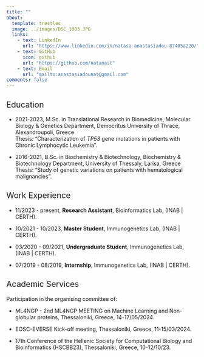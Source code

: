 ```yaml
---
title: ""
about:
  template: trestles 
  image: ../images/DSC_1003.JPG
  links:
    - text: LinkedIn
      url: "https://www.linkedin.com/in/natasa-anastasiadou-87405a220/"
    - text: GitHub
      icon: github
      url: "https://github.com/natanast"
    - text: Email
      url: "mailto:anastasiadounat@gmail.com"
comments: false
---
```


::: column-page
## [Education]{style="font-weight:400;"}

-   2021-2023, M.Sc. in Translational Research in Biomedicine, Molecular Biology & Genetics Department, Democritus University of Thrace, Alexandroupoli, Greece\
    Thesis: “Characterization of *TP53* gene mutations in patients with Chronic Lymphocytic Leukemia”.

-   2016-2021, B.Sc. in Biochemistry & Biotechnology, Biochemistry & Biotechnology Department, University of Thessaly, Larisa, Greece\
    Thesis: “Study of genetic variations on patients with hematological malignancies”.

## [Work Experience]{style="font-weight:400;"}

-   11/2023 - present, **Research Assistant**, Bioinformatics Lab, (INAB \| CERTH).

-   10/2021 - 10/2023, **Master Student**, Immunogenetics Lab, (INAB \| CERTH).

-   03/2020 - 09/2021, **Undergraduate Student**, Immunogenetics Lab, (INAB \| CERTH).

-   07/2019 - 08/2019, **Internship**, Immunogenetics Lab, (INAB \| CERTH).

## [Academic Services]{style="font-weight:400;"}

Participation in the organising committee of:

-   ML4NGP - 2nd ML4NGP MEETING on Machine Learning and Non-globular proteins, Thessaloniki, Greece, 14-17/05/2024.

-   EOSC-EVERSE Kick-off meeting, Thessaloniki, Greece, 11-15/03/2024.

-   17th Conference of the Hellenic Society for Computational Biology and Bioinformatics (HSCBB23), Thessaloniki, Greece, 10-12/10/23.

:::
